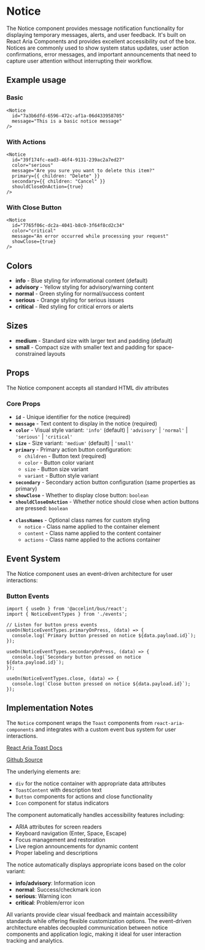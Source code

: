 

<Meta of={NoticeStories} />

# Notice
The Notice component provides message notification functionality for displaying temporary messages, alerts, and user feedback. It's built on React Aria Components and provides excellent accessibility out of the box. Notices are commonly used to show system status updates, user action confirmations, error messages, and important announcements that need to capture user attention without interrupting their workflow.

## Example usage

### Basic
```tsx
<Notice
  id="7a3b6dfd-6596-472c-af1a-06d433958705"
  message="This is a basic notice message"
/>
```

<Canvas of={NoticeStories.Default} />

### With Actions
```tsx
<Notice
  id="39f174fc-ead3-46f4-9131-239ac2a7ed27"
  color="serious"
  message="Are you sure you want to delete this item?"
  primary={{ children: "Delete" }}
  secondary={{ children: "Cancel" }}
  shouldCloseOnAction={true}
/>
```

### With Close Button
```tsx
<Notice
  id="7765f06c-dc2a-4041-b8c0-3f64f8cd2c34"
  color="critical"
  message="An error occurred while processing your request"
  showClose={true}
/>
```

## Colors

* **info** - Blue styling for informational content (default)
* **advisory** - Yellow styling for advisory/warning content
* **normal** - Green styling for normal/success content
* **serious** - Orange styling for serious issues
* **critical** - Red styling for critical errors or alerts

## Sizes

* **medium** - Standard size with larger text and padding (default)
* **small** - Compact size with smaller text and padding for space-constrained layouts

## Props
The Notice component accepts all standard HTML div attributes

### Core Props
* **`id`** - Unique identifier for the notice (required)
* **`message`** - Text content to display in the notice (required)
* **`color`** - Visual style variant: `'info'` (default) | `'advisory'` | `'normal'` | `'serious'` | `'critical'`
* **`size`** - Size variant: `'medium'` (default) | `'small'`
* **`primary`** - Primary action button configuration:
  * `children` - Button text (required)
  * `color` - Button color variant
  * `size` - Button size variant
  * `variant` - Button style variant
* **`secondary`** - Secondary action button configuration (same properties as primary)
* **`showClose`** - Whether to display close button: `boolean`
* **`shouldCloseOnAction`** - Whether notice should close when action buttons are pressed: `boolean`
- **`classNames`** - Optional class names for custom styling
  - `notice` - Class name applied to the container element
  - `content` - Class name applied to the content container
  - `actions` - Class name applied to the actions container

## Event System

The Notice component uses an event-driven architecture for user interactions:

### Button Events
```tsx
import { useOn } from '@accelint/bus/react';
import { NoticeEventTypes } from './events';

// Listen for button press events
useOn(NoticeEventTypes.primaryOnPress, (data) => {
  console.log(`Primary button pressed on notice ${data.payload.id}`);
});

useOn(NoticeEventTypes.secondaryOnPress, (data) => {
  console.log(`Secondary button pressed on notice ${data.payload.id}`);
});

useOn(NoticeEventTypes.close, (data) => {
  console.log(`Close button pressed on notice ${data.payload.id}`);
});
```

## Implementation Notes
The `Notice` component wraps the `Toast` components from `react-aria-components` and integrates with a custom event bus system for user interactions.

[React Aria Toast Docs](https://react-spectrum.adobe.com/react-aria/Toast.html)

[Github Source](https://github.com/gohypergiant/standard-toolkit/tree/main/design-toolkit/components/src/components/notice)

The underlying elements are:
- `div` for the notice container with appropriate data attributes
- `ToastContent` with description text
- `Button` components for actions and close functionality
- `Icon` component for status indicators

The component automatically handles accessibility features including:
- ARIA attributes for screen readers
- Keyboard navigation (Enter, Space, Escape)
- Focus management and restoration
- Live region announcements for dynamic content
- Proper labeling and descriptions

The notice automatically displays appropriate icons based on the color variant:
- **info/advisory**: Information icon
- **normal**: Success/checkmark icon
- **serious**: Warning icon
- **critical**: Problem/error icon

All variants provide clear visual feedback and maintain accessibility standards while offering flexible customization options. The event-driven architecture enables decoupled communication between notice components and application logic, making it ideal for user interaction tracking and analytics.
